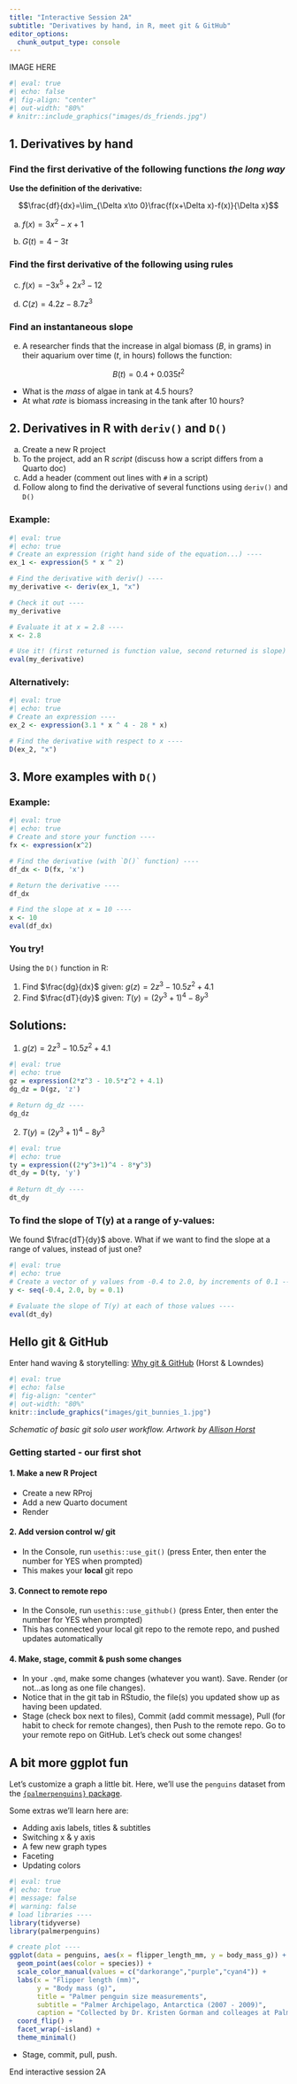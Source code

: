 ```yaml
---
title: "Interactive Session 2A"
subtitle: "Derivatives by hand, in R, meet git & GitHub"
editor_options: 
  chunk_output_type: console
---
```


::: {.center-text}
IMAGE HERE
:::

```r
#| eval: true 
#| echo: false
#| fig-align: "center"
#| out-width: "80%" 
# knitr::include_graphics("images/ds_friends.jpg")
```

<!-- :::{.gray-text .center-text} -->
<!-- *Artwork by [Allison Horst](https://allisonhorst.com/)* -->
<!-- ::: -->

## 1. Derivatives by hand

### Find the first derivative of the following functions *the long way*

**Use the definition of the derivative:**

::: {.center-text}
$$\frac{df}{dx}=\lim_{\Delta x\to 0}\frac{f(x+\Delta x)-f(x)}{\Delta x}$$
:::

a. $f(x)=3x^2-x+1$

b. $G(t)=4-3t$

### Find the first derivative of the following using rules

c. $f(x) = -3x^5+2x^3-12$

d. $C(z)=4.2z-8.7z^3$

### Find an instantaneous slope

e. A researcher finds that the increase in algal biomass ($B$, in grams) in their aquarium over time ($t$, in hours) follows the function:

::: {.center-text}
$$B(t) = 0.4 + 0.035t^2$$
:::

- What is the *mass* of algae in tank at 4.5 hours?
- At what *rate* is biomass increasing in the tank after 10 hours?

## 2. Derivatives in R with `deriv()` and `D()`

a. Create a new R project
b. To the project, add an R *script* (discuss how a script differs from a Quarto doc)
c. Add a header (comment out lines with `#` in a script)
d. Follow along to find the derivative of several functions using `deriv()` and `D()`

### Example:

```r
#| eval: true
#| echo: true
# Create an expression (right hand side of the equation...) ----
ex_1 <- expression(5 * x ^ 2)

# Find the derivative with deriv() ----
my_derivative <- deriv(ex_1, "x")

# Check it out ----
my_derivative

# Evaluate it at x = 2.8 ----
x <- 2.8

# Use it! (first returned is function value, second returned is slope) ----
eval(my_derivative)
```

### Alternatively:

```r
#| eval: true
#| echo: true
# Create an expression ----
ex_2 <- expression(3.1 * x ^ 4 - 28 * x)

# Find the derivative with respect to x ----
D(ex_2, "x")
```

## 3. More examples with `D()`

### Example:

```r
#| eval: true
#| echo: true
# Create and store your function ----
fx <- expression(x^2)

# Find the derivative (with `D()` function) ----
df_dx <- D(fx, 'x')

# Return the derivative ----
df_dx

# Find the slope at x = 10 ----
x <- 10
eval(df_dx)
```

### You try!

Using the `D()` function in R:

1.  Find $\frac{dg}{dx}$ given: $g(z) = 2z^3-10.5z^2+4.1$
2.  Find $\frac{dT}{dy}$ given: $T(y) = (2y^3+1)^4-8y^3$

::: {.callout-tip collapse=true}
## Solutions:

1. $g(z) = 2z^3-10.5z^2+4.1$

```r
#| eval: true
#| echo: true
gz = expression(2*z^3 - 10.5*z^2 + 4.1)
dg_dz = D(gz, 'z')
  
# Return dg_dz ----
dg_dz
```

2. $T(y) = (2y^3+1)^4-8y^3$

```r
#| eval: true
#| echo: true
ty = expression((2*y^3+1)^4 - 8*y^3)
dt_dy = D(ty, 'y')
  
# Return dt_dy ----
dt_dy
```
:::

### To find the slope of T(y) at a range of y-values:

We found $\frac{dT}{dy}$ above. What if we want to find the slope at a range of values, instead of just one?

```r
#| eval: true
#| echo: true
# Create a vector of y values from -0.4 to 2.0, by increments of 0.1 ----
y <- seq(-0.4, 2.0, by = 0.1)

# Evaluate the slope of T(y) at each of those values ----
eval(dt_dy)
```

## Hello git & GitHub

Enter hand waving & storytelling: [Why git & GitHub](https://www.openscapes.org/blog/2022/05/27/github-illustrated-series/) (Horst & Lowndes)

```r
#| eval: true 
#| echo: false
#| fig-align: "center"
#| out-width: "80%" 
knitr::include_graphics("images/git_bunnies_1.jpg")
```

::: {.center-text .gray-text}
*Schematic of basic git solo user workflow. Artwork by [Allison Horst](https://allisonhorst.com/)*
:::

### Getting started - our first shot

#### 1. Make a new R Project

- Create a new RProj
- Add a new Quarto document
- Render

#### 2. Add version control w/ git

- In the Console, run `usethis::use_git()` (press Enter, then enter the number for YES when prompted)
- This makes your **local** git repo

#### 3. Connect to remote repo

- In the Console, run `usethis::use_github()` (press Enter, then enter the number for YES when prompted)
- This has connected your local git repo to the remote repo, and pushed updates automatically

#### 4. Make, stage, commit & push some changes

- In your `.qmd`, make some changes (whatever you want). Save. Render (or not...as long as one file changes).
- Notice that in the git tab in RStudio, the file(s) you updated show up as having been updated.
- Stage (check box next to files), Commit (add commit message), Pull (for habit to check for remote changes), then Push to the remote repo. Go to your remote repo on GitHub. Let's check out some changes!

## A bit more ggplot fun

Let's customize a graph a little bit. Here, we'll use the `penguins` dataset from the [`{palmerpenguins}` package](https://allisonhorst.github.io/palmerpenguins/). 

Some extras we'll learn here are: 

- Adding axis labels, titles & subtitles
- Switching x & y axis
- A few new graph types
- Faceting
- Updating colors

```r
#| eval: true
#| echo: true
#| message: false
#| warning: false
# load libraries ----
library(tidyverse)
library(palmerpenguins)

# create plot ----
ggplot(data = penguins, aes(x = flipper_length_mm, y = body_mass_g)) +
  geom_point(aes(color = species)) +
  scale_color_manual(values = c("darkorange","purple","cyan4")) +
  labs(x = "Flipper length (mm)",
       y = "Body mass (g)",
       title = "Palmer penguin size measurements",
       subtitle = "Palmer Archipelago, Antarctica (2007 - 2009)",
       caption = "Collected by Dr. Kristen Gorman and colleages at Palmer Station LTER") +
  coord_flip() +
  facet_wrap(~island) +
  theme_minimal()
```

- Stage, commit, pull, push.

::: {.center-text .body-text-xl .teal-text}
End interactive session 2A
:::
